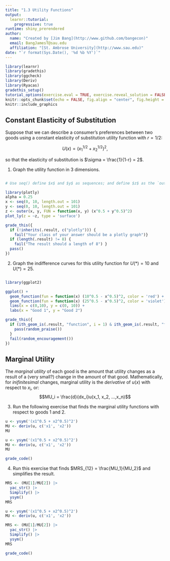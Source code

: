 ```yaml
---
title: "1.3 Utility Functions"
output: 
  learnr::tutorial: 
    progressive: true
runtime: shiny_prerendered
author: 
  name: "Created by [Jim Bang](http://www.github.com/bangecon)"
  email: BangJamesT@sau.edu
  affiliation: "[St. Ambrose University](http://www.sau.edu)"
date: "`r format(Sys.Date(), '%d %b %Y')`"
---
```


<style type="text/css">
#doc-metadata {
  margin-bottom: 10px;
  font-size: 0.8em;
}
</style>

```r
library(learnr)
library(gradethis)
library(ggcheck)
library(Deriv)
library(Ryacas)
gradethis_setup()
tutorial_options(exercise.eval = TRUE, exercise.reveal_solution = FALSE)
knitr::opts_chunk$set(echo = FALSE, fig.align = "center", fig.height = 6, fig.width = 6)
knitr::include_graphics
```

## Constant Elasticity of Substitution

Suppose that we can describe a consumer's preferences between two goods using a constant elasticity of substitution utility function with $r = 1/2$: 

$$U(x) = (x_1^{1/2} + x_2^{1/2})^2, $$ 

so that the elasticity of substitution is $\sigma = \frac{1}{1-r} = 2$. 

1. Graph the utility function in 3 dimensions. 

```r

```

```r
# Use seq() define $x$ and $y$ as sequences; and define $z$ as the `outer()` product of $x^{\alpha}$ and $y^{(1-\alpha)}$.
```

```r
library(plotly)
alpha = 0.25
x <- seq(0, 10, length.out = 101)
y <- seq(0, 10, length.out = 101)
z <- outer(x, y, FUN = function(x, y) (x^0.5 + y^0.5)^2)
plot_ly(z = ~z, type = 'surface') 
```

```r
grade_this({
  if (!inherits(.result, c("plotly"))) {
    fail("Your class of your answer should be a plotly graph")}
  if (length(.result) != 8) { 
    fail("The result should a length of 8") }
  pass()
})
```

2. Graph the indifference curves for this utility function for $U(*) = 10$ and $U(*) = 25$. 

```r

```

```r
library(ggplot2) 
```

```r
ggplot() +
  geom_function(fun = function(x) (10^0.5 - x^0.5)^2, color = 'red') + 
  geom_function(fun = function(x) (25^0.5 - x^0.5)^2, color = 'violet') + 
  lims(x = c(0,10), y = c(0, 10)) + 
  labs(x = "Good 1", y = "Good 2")
```

```r
grade_this({
  if (ith_geom_is(.result, "function", i = 1) & ith_geom_is(.result, "function", i = 2)) {
    pass(random_praise())
  }
  fail(random_encouragement())
})
```

## Marginal Utility

The *marginal utility* of each good is the amount that utility changes as a result of a (very small?) change in the amount of that good. Mathematically, for *inifinitesimal* changes, marginal utility is the *derivative* of $u(x)$ with respect to $x_i$, or: 
$$MU_i = \frac{d}{dx_i}u(x_1, x_2, ...,x_n)$$

3. Run the following exercise that finds the marginal utility functions with respect to goods 1 and 2. 

```r
u <- ysym('(x1^0.5 + x2^0.5)^2')
MU <- deriv(u, c('x1', 'x2'))
MU
```

```r
u <- ysym('(x1^0.5 + x2^0.5)^2')
MU <- deriv(u, c('x1', 'x2'))
MU
```

```r
grade_code()
```

4. Run this exercise that finds $MRS_{12} = \frac{MU_1}{MU_2}$ and simplifies the result. 

```r
MRS <- (MU[1]/MU[2]) |>
  yac_str() |> 
  Simplify() |>
  ysym()
MRS
```

```r
u <- ysym('(x1^0.5 + x2^0.5)^2')
MU <- deriv(u, c('x1', 'x2'))
```

```r
MRS <- (MU[1]/MU[2]) |>
  yac_str() |> 
  Simplify() |>
  ysym()
MRS
```

```r
grade_code()
```
